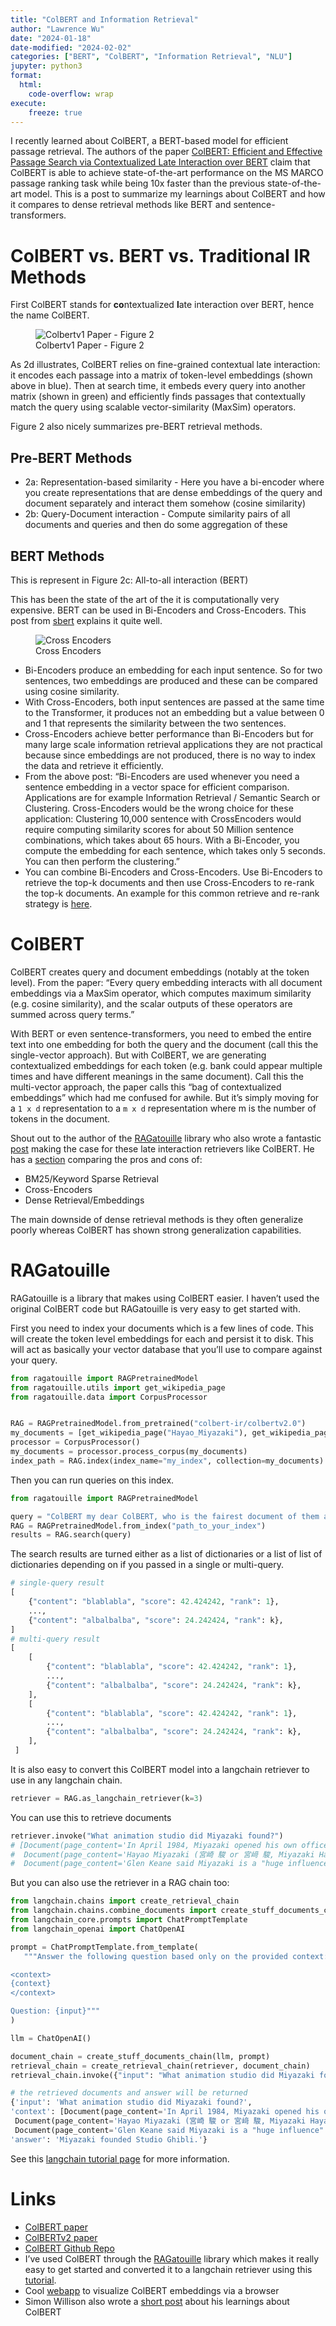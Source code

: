 ```yaml
---
title: "ColBERT and Information Retrieval"
author: "Lawrence Wu"    
date: "2024-01-18"
date-modified: "2024-02-02"
categories: ["BERT", "ColBERT", "Information Retrieval", "NLU"]
jupyter: python3
format:
  html:
    code-overflow: wrap
execute:
    freeze: true
---
```


I recently learned about ColBERT, a BERT-based model for efficient passage retrieval. The authors of the paper [ColBERT: Efficient and Effective Passage Search via Contextualized Late Interaction over BERT](https://arxiv.org/abs/2004.12832) claim that ColBERT is able to achieve state-of-the-art performance on the MS MARCO passage ranking task while being 10x faster than the previous state-of-the-art model. This is a post to summarize my learnings about ColBERT and how it compares to dense retrieval methods like BERT and sentence-transformers.

# ColBERT vs. BERT vs. Traditional IR Methods

First ColBERT stands for **co**ntextualized **l**ate interaction over BERT, hence the name ColBERT.

![Colbertv1 Paper - Figure 2](./colbert_figure2.png)

As 2d illustrates, ColBERT relies on fine-grained contextual late interaction: it encodes each passage into a matrix of token-level embeddings (shown above in blue). Then at search time, it embeds every query into another matrix (shown in green) and efficiently finds passages that contextually match the query using scalable vector-similarity (MaxSim) operators.

Figure 2 also nicely summarizes pre-BERT retrieval methods.

## Pre-BERT Methods

-   2a: Representation-based similarity - Here you have a bi-encoder where you create representations that are dense embeddings of the query and document separately and interact them somehow (cosine similarity)
-   2b: Query-Document interaction - Compute similarity pairs of all documents and queries and then do some aggregation of these

## BERT Methods

This is represent in Figure 2c: All-to-all interaction (BERT)

This has been the state of the art of the it is computationally very expensive. BERT can be used in Bi-Encoders and Cross-Encoders. This post from [sbert](https://www.sbert.net/examples/applications/cross-encoder/README.html) explains it quite well.

![Cross Encoders](./cross_encoders.png)

-   Bi-Encoders produce an embedding for each input sentence. So for two sentences, two embeddings are produced and these can be compared using cosine similarity.
-   With Cross-Encoders, both input sentences are passed at the same time to the Transformer, it produces not an embedding but a value between 0 and 1 that represents the similarity between the two sentences.
-   Cross-Encoders achieve better performance than Bi-Encoders but for many large scale information retrieval applications they are not practical because since embeddings are not produced, there is no way to index the data and retrieve it efficiently.
-   From the above post: "Bi-Encoders are used whenever you need a sentence embedding in a vector space for efficient comparison. Applications are for example Information Retrieval / Semantic Search or Clustering. Cross-Encoders would be the wrong choice for these application: Clustering 10,000 sentence with CrossEncoders would require computing similarity scores for about 50 Million sentence combinations, which takes about 65 hours. With a Bi-Encoder, you compute the embedding for each sentence, which takes only 5 seconds. You can then perform the clustering."
-   You can combine Bi-Encoders and Cross-Encoders. Use Bi-Encoders to retrieve the top-k documents and then use Cross-Encoders to re-rank the top-k documents. An example for this common retrieve and re-rank strategy is [here](https://www.sbert.net/examples/applications/retrieve_rerank/README.html).

# ColBERT

ColBERT creates query and document embeddings (notably at the token level). From the paper: "Every query embedding interacts with all document embeddings via a MaxSim operator, which computes maximum similarity (e.g. cosine similarity), and the scalar outputs of these operators are summed across query terms."

With BERT or even sentence-transformers, you need to embed the entire text into one embedding for both the query and the document (call this the single-vector approach). But with ColBERT, we are generating contextualized embeddings for each token (e.g. bank could appear multiple times and have different meanings in the same document). Call this the multi-vector approach, the paper calls this "bag of contextualized embeddings" which had me confused for awhile. But it's simply moving for a `1 x d` representation to a `m x d` representation where m is the number of tokens in the document.

Shout out to the author of the [RAGatouille](https://github.com/bclavie/RAGatouille) library who also wrote a fantastic [post](https://ben.clavie.eu/ragatouille/) making the case for these late interaction retrievers like ColBERT. He has a [section](https://ben.clavie.eu/ragatouille/#longer-might-read) comparing the pros and cons of:

-   BM25/Keyword Sparse Retrieval
-   Cross-Encoders
-   Dense Retrieval/Embeddings

The main downside of dense retrieval methods is they often generalize poorly whereas ColBERT has shown strong generalization capabilities.

# RAGatouille

RAGatouille is a library that makes using ColBERT easier. I haven't used the original ColBERT code but RAGatouille is very easy to get started with.

First you need to index your documents which is a few lines of code. This will create the token level embeddings for each and persist it to disk. This will act as basically your vector database that you'll use to compare against your query.

``` python
from ragatouille import RAGPretrainedModel
from ragatouille.utils import get_wikipedia_page
from ragatouille.data import CorpusProcessor


RAG = RAGPretrainedModel.from_pretrained("colbert-ir/colbertv2.0")
my_documents = [get_wikipedia_page("Hayao_Miyazaki"), get_wikipedia_page("Studio_Ghibli")]
processor = CorpusProcessor()
my_documents = processor.process_corpus(my_documents)
index_path = RAG.index(index_name="my_index", collection=my_documents)
```

Then you can run queries on this index.

``` python
from ragatouille import RAGPretrainedModel

query = "ColBERT my dear ColBERT, who is the fairest document of them all?"
RAG = RAGPretrainedModel.from_index("path_to_your_index")
results = RAG.search(query)
```

The search results are turned either as a list of dictionaries or a list of list of dictionaries depending on if you passed in a single or multi-query.

``` python
# single-query result
[
    {"content": "blablabla", "score": 42.424242, "rank": 1},
    ...,
    {"content": "albalbalba", "score": 24.242424, "rank": k},
]
# multi-query result
[
    [
        {"content": "blablabla", "score": 42.424242, "rank": 1},
        ...,
        {"content": "albalbalba", "score": 24.242424, "rank": k},
    ],
    [
        {"content": "blablabla", "score": 42.424242, "rank": 1},
        ...,
        {"content": "albalbalba", "score": 24.242424, "rank": k},
    ],
 ]
```

It is also easy to convert this ColBERT model into a langchain retriever to use in any langchain chain.

``` python
retriever = RAG.as_langchain_retriever(k=3)
```

You can use this to retrieve documents

``` python
retriever.invoke("What animation studio did Miyazaki found?")
# [Document(page_content='In April 1984, Miyazaki opened his own office in Suginami Ward, naming it Nibariki.\n\n\n=== Studio Ghibli ===\n\n\n==== Early films (1985–1996) ====\nIn June 1985, Miyazaki, Takahata, Tokuma and Suzuki founded the animation production company Studio Ghibli, with funding from Tokuma Shoten. Studio Ghibli\'s first film, Laputa: Castle in the Sky (1986), employed the same production crew of Nausicaä. Miyazaki\'s designs for the film\'s setting were inspired by Greek architecture and "European urbanistic templates".'),
#  Document(page_content='Hayao Miyazaki (宮崎 駿 or 宮﨑 駿, Miyazaki Hayao, [mijaꜜzaki hajao]; born January 5, 1941) is a Japanese animator, filmmaker, and manga artist. A co-founder of Studio Ghibli, he has attained international acclaim as a masterful storyteller and creator of Japanese animated feature films, and is widely regarded as one of the most accomplished filmmakers in the history of animation.\nBorn in Tokyo City in the Empire of Japan, Miyazaki expressed interest in manga and animation from an early age, and he joined Toei Animation in 1963. During his early years at Toei Animation he worked as an in-between artist and later collaborated with director Isao Takahata.'),
#  Document(page_content='Glen Keane said Miyazaki is a "huge influence" on Walt Disney Animation Studios and has been "part of our heritage" ever since The Rescuers Down Under (1990). The Disney Renaissance era was also prompted by competition with the development of Miyazaki\'s films. Artists from Pixar and Aardman Studios signed a tribute stating, "You\'re our inspiration, Miyazaki-san!"')]
```

But you can also use the retriever in a RAG chain too:

``` python
from langchain.chains import create_retrieval_chain
from langchain.chains.combine_documents import create_stuff_documents_chain
from langchain_core.prompts import ChatPromptTemplate
from langchain_openai import ChatOpenAI

prompt = ChatPromptTemplate.from_template(
   """Answer the following question based only on the provided context:

<context>
{context}
</context>

Question: {input}"""
)

llm = ChatOpenAI()

document_chain = create_stuff_documents_chain(llm, prompt)
retrieval_chain = create_retrieval_chain(retriever, document_chain)
retrieval_chain.invoke({"input": "What animation studio did Miyazaki found?"})

# the retrieved documents and answer will be returned
{'input': 'What animation studio did Miyazaki found?',
'context': [Document(page_content='In April 1984, Miyazaki opened his own office in Suginami Ward, naming it Nibariki.\n\n\n=== Studio Ghibli ===\n\n\n==== Early films (1985–1996) ====\nIn June 1985, Miyazaki, Takahata, Tokuma and Suzuki founded the animation production company Studio Ghibli, with funding from Tokuma Shoten. Studio Ghibli\'s first film, Laputa: Castle in the Sky (1986), employed the same production crew of Nausicaä. Miyazaki\'s designs for the film\'s setting were inspired by Greek architecture and "European urbanistic templates".'),
 Document(page_content='Hayao Miyazaki (宮崎 駿 or 宮﨑 駿, Miyazaki Hayao, [mijaꜜzaki hajao]; born January 5, 1941) is a Japanese animator, filmmaker, and manga artist. A co-founder of Studio Ghibli, he has attained international acclaim as a masterful storyteller and creator of Japanese animated feature films, and is widely regarded as one of the most accomplished filmmakers in the history of animation.\nBorn in Tokyo City in the Empire of Japan, Miyazaki expressed interest in manga and animation from an early age, and he joined Toei Animation in 1963. During his early years at Toei Animation he worked as an in-between artist and later collaborated with director Isao Takahata.'),
 Document(page_content='Glen Keane said Miyazaki is a "huge influence" on Walt Disney Animation Studios and has been "part of our heritage" ever since The Rescuers Down Under (1990). The Disney Renaissance era was also prompted by competition with the development of Miyazaki\'s films. Artists from Pixar and Aardman Studios signed a tribute stating, "You\'re our inspiration, Miyazaki-san!"')],
'answer': 'Miyazaki founded Studio Ghibli.'}
```

See this [langchain tutorial page](https://python.langchain.com/docs/integrations/retrievers/ragatouille) for more information.

# Links

-   [ColBERT paper](https://arxiv.org/pdf/2004.12832.pdf)
-   [ColBERTv2 paper](https://arxiv.org/pdf/2112.01488.pdf)
-   [ColBERT Github Repo](https://github.com/stanford-futuredata/ColBERT)
-   I've used ColBERT through the [RAGatouille](https://github.com/bclavie/RAGatouille) library which makes it really easy to get started and converted it to a langchain retriever using this [tutorial](https://python.langchain.com/docs/integrations/retrievers/ragatouille).
-   Cool [webapp](https://colbert.aiserv.cloud/) to visualize ColBERT embeddings via a browser
-   Simon Willison also wrote a [short post](https://til.simonwillison.net/llms/colbert-ragatouille) about his learnings about ColBERT